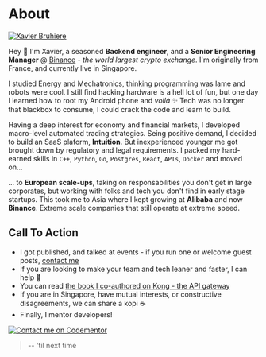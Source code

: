 # About

<a href="https://www.linkedin.com/in/engineerxbruhiere/" target="_blank">
  <img
    src="/images/xavier-3d4cecf.jpg"
    alt="Xavier Bruhiere"
    className="rounded-full block mt-2 mb-5 mx-auto sm:float-right sm:ml-5 sm:mb-5 grayscale-0"
    unoptimized
    width={160}
    height={160}
    priority
  />
</a>

Hey 👋 I'm Xavier, a seasoned **Backend engineer**, and a **Senior Engineering
Manager** @ [Binance](https://binance.com/) - _the world largest crypto
exchange_. I'm originally from France, and currently live in Singapore.

I studied Energy and Mechatronics, thinking programming was lame and robots were
cool. I still find hacking hardware is a hell lot of fun, but one day I learned
how to root my Android phone and _voilà_ ✨ Tech was no longer that blackbox to
consume, I could crack the code and learn to build.

Having a deep interest for economy and financial markets, I developed
macro-level automated trading strategies. Seing positive demand, I
decided to build an SaaS plaform, **Intuition**. But inexperienced younger me
got brought down by regulatory and legal requirements. I packed my hard-earned skills
in `C++`, `Python`, `Go`, `Postgres`, `React`, `APIs`, `Docker` and moved on...

... to **European scale-ups**, taking on responsabilities you don't get in
large corporates, but working with folks and tech you don't find in early
stage startups. This took me to Asia where I kept growing at **Alibaba** and now
**Binance**. Extreme scale companies that still operate at extreme speed.

## Call To Action

- I got published, and talked at events - if you run one or welcome guest posts,
  [contact me](mailto:xavier.bruhiere@gmail.com)
- If you are looking to make your team and tech leaner and faster, I can help 🤝
- You can read [the book I co-authored on Kong - the API gateway](https://konghq.com/blog/engineering/api-a-rapidly-changing-landscape)
- If you are in Singapore, have mutual interests, or constructive disagreements, we can share a kopi ☕️
- Finally, I mentor developers!

[![Contact me on Codementor](https://www.codementor.io/m-badges/xavierbruhiere/find-me-on-cm-g.svg)](https://www.codementor.io/@xavierbruhiere?refer=badge)

> -- 'til next time
